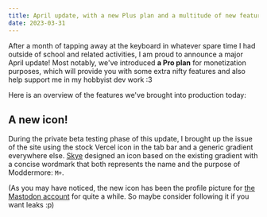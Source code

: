 ```yaml
---
title: April update, with a new Plus plan and a multitude of new features
date: 2023-03-31
---
```


After a month of tapping away at the keyboard in whatever spare time I had outside of school and related activities, I am proud to announce a major April update! Most notably, we've introduced **a Pro plan** for monetization purposes, which will provide you with some extra nifty features and also help support me in my hobbyist dev work :3

Here is an overview of the features we've brought into production today:

## A new icon!

During the private beta testing phase of this update, I brought up the issue of the site using the stock Vercel icon in the tab bar and a generic gradient everywhere else. [Skye](https://skye.vg/) designed an icon based on the existing gradient with a concise wordmark that both represents the name and the purpose of Moddermore: `M+`.

(As you may have noticed, the new icon has been the profile picture for [the Mastodon account](https://floss.social/@moddermore) for quite a while. So maybe consider following it if you want leaks :p)
